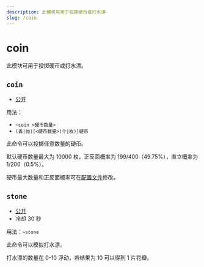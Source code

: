 ```yaml
---
description: 此模块可用于投掷硬币或打水漂
slug: /coin
---
```


# coin

此模块可用于投掷硬币或打水漂。

## `coin`

-   [公开](permissions)

用法：

-   `~coin <硬币数量>`
-   `(丢|抛)[<硬币数量>(个|枚)]硬币`

此命令可以投掷任意数量的硬币。

默认硬币数量最大为 10000 枚，正反面概率为 199/400（49.75%），直立概率为 1/200（0.5%）。

硬币最大数量和正反面概率可在[配置文件](development/config)修改。

## `stone`

-   [公开](permissions)
-   冷却 30 秒

用法：`~stone`

此命令可以模拟打水漂。

打水漂的数量在 0-10 浮动，若结果为 10 可以得到 1 片花瓣。

